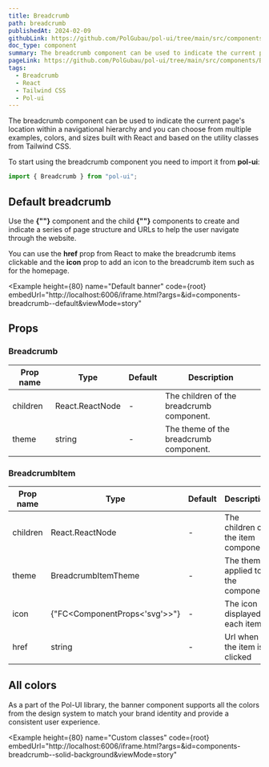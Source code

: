 ```yaml
---
title: Breadcrumb
path: breadcrumb
publishedAt: 2024-02-09
githubLink: https://github.com/PolGubau/pol-ui/tree/main/src/components/Breadcrumb
doc_type: component
summary: The breadcrumb component can be used to indicate the current page's location within a navigational hierarchy and you can choose from multiple examples, colors, and sizes built with React and based on the utility classes from Tailwind CSS.
pageLink: https://github.com/PolGubau/pol-ui/tree/main/src/components/Breadcrumb
tags:
  - Breadcrumb
  - React
  - Tailwind CSS
  - Pol-ui
---
```



The breadcrumb component can be used to indicate the current page's location within a navigational hierarchy and you can choose from multiple examples, colors, and sizes built with React and based on the utility classes from Tailwind CSS.

To start using the breadcrumb component you need to import it from **pol-ui**:

```jsx
import { Breadcrumb } from "pol-ui";
```

## Default breadcrumb

Use the **{"<Breadcrumb>"}** component and the child **{"<BreadcrumbItem>"}** components to create and indicate a series of page structure and URLs to help the user navigate through the website.

You can use the **href** prop from React to make the breadcrumb items clickable and the **icon** prop to add an icon to the breadcrumb item such as for the homepage.

 <Example
  height={80}
name="Default banner"
code={root}
embedUrl="http://localhost:6006/iframe.html?args=&id=components-breadcrumb--default&viewMode=story"

>

  <RootCode />
</Example>

## Props

### Breadcrumb

| Prop name | Type            | Default | Description                               |
| --------- | --------------- | ------- | ----------------------------------------- |
| children  | React.ReactNode | -       | The children of the breadcrumb component. |
| theme     | string          | -       | The theme of the breadcrumb component.    |

### BreadcrumbItem

| Prop name | Type                          | Default | Description                         |
| --------- | ----------------------------- | ------- | ----------------------------------- |
| children  | React.ReactNode               | -       | The children of the item component. |
| theme     | BreadcrumbItemTheme           | -       | The theme applied to the component  |
| icon      | {"FC<ComponentProps<'svg'>>"} | -       | The icon displayed in each item     |
| href      | string                        | -       | Url when the item is clicked        |

## All colors

As a part of the Pol-UI library, the banner component supports all the colors from the design system to match your brand identity and provide a consistent user experience.

<Example
  height={80}
name="Custom classes"
code={root}
embedUrl="http://localhost:6006/iframe.html?args=&id=components-breadcrumb--solid-background&viewMode=story"

>

  <RootCode />
</Example>
